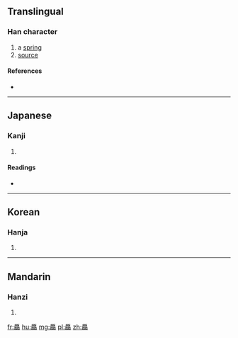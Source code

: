 {{also|源}}
==Translingual==

===Han character===
{{Han char|rn=27|rad=厂|as=28|sn=30|four=|canj=一火一火火 (MFMFF)}}

# a [[spring]]
# [[source]]

====References====
* {{Han ref|kx=0163.190|dkj=03056|dj=0371.230|hdz=10081.020|uh=53B5|ud=21429}}

----

==Japanese==

===Kanji===
{{ja-kanji|grade=|rs=厂28}}

# {{defn|lang=ja|sort=厂28}}

====Readings====
* {{ja-readings|on=[[げん]] (gen)|kun=[[みなもと]] (minamoto)}}

----

==Korean==

===Hanja===
{{ko-hanja|hangeul=원|rv=won|mr=wŏn}}

# {{defn|lang=ko|sort=厂28}}

----

==Mandarin==

===Hanzi===
{{cmn-hanzi|pin=[[yuán]] ([[yuan2]])|wg=yüan<sup>2</sup>}}

# {{defn|lang=cmn|sort=厂28}}

[[fr:厵]]
[[hu:厵]]
[[mg:厵]]
[[pl:厵]]
[[zh:厵]]